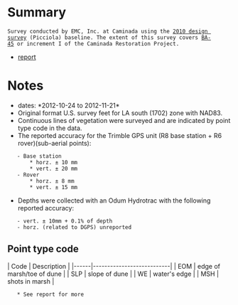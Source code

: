 = Summary =
 Survey conducted by EMC, Inc. at Caminada using the [[2010 design survey]] (Picciola) baseline. The extent of this survey covers [[BA-45]] or increment I of the Caminada Restoration Project.

* [[file:~/QGIS/Data/Caminada surveys/2012 design survey, post isaac/EMC 12-126 CAM-1 SER.pdf|report]]

= Notes =
* dates: *2012-10-24 to 2012-11-21*
* Original format U.S. survey feet for LA south (1702) zone with NAD83.
* Continuous lines of vegetation were surveyed and are indicated by point type code in the data.
* The reported accuracy for the Trimble GPS unit (R8 base station + R6 rover)(sub-aerial points):
	- Base station
		* horz. ± 10 mm
		* vert. ± 20 mm
	- Rover
		* horz. ± 8 mm
		* vert. ± 15 mm
* Depths were collected with an Odum Hydrotrac with the following reported accuracy:
	- vert. ± 10mm + 0.1% of depth
	- horz. (related to DGPS) unreported

== Point type code ==
| Code | Description               |
|------|---------------------------|
| EOM  | edge of marsh/toe of dune |
| SLP  | slope of dune             |
| WE   | water's edge              |
| MSH  | shots in marsh            |
	* See report for more
